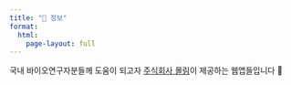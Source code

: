 ```yaml
---
title: "💁 정보"
format: 
  html:
    page-layout: full
---
```


국내 바이오연구자분들께 도움이 되고자 [주식회사 몰림](https://www.molim.xyz/)이 제공하는 웹앱들입니다 🤗
